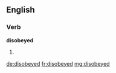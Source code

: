 ==English==

===Verb===
'''disobeyed'''

# {{past of|disobey}}

[[de:disobeyed]]
[[fr:disobeyed]]
[[mg:disobeyed]]
